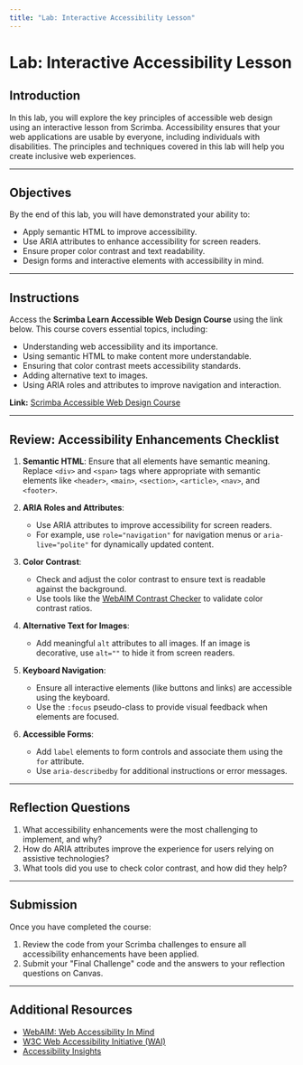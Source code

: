 ```yaml
---
title: "Lab: Interactive Accessibility Lesson"
---
```


# Lab: Interactive Accessibility Lesson

## Introduction

In this lab, you will explore the key principles of accessible web design using an interactive lesson from Scrimba. Accessibility ensures that your web applications are usable by everyone, including individuals with disabilities. The principles and techniques covered in this lab will help you create inclusive web experiences.

---

## Objectives

By the end of this lab, you will have demonstrated your ability to:
- Apply semantic HTML to improve accessibility.
- Use ARIA attributes to enhance accessibility for screen readers.
- Ensure proper color contrast and text readability.
- Design forms and interactive elements with accessibility in mind.

---

## Instructions

Access the **Scrimba Learn Accessible Web Design Course** using the link below. This course covers essential topics, including:
- Understanding web accessibility and its importance.
- Using semantic HTML to make content more understandable.
- Ensuring that color contrast meets accessibility standards.
- Adding alternative text to images.
- Using ARIA roles and attributes to improve navigation and interaction.

**Link:** [Scrimba Accessible Web Design Course](https://v2.scrimba.com/learn-accessible-web-design-c031)

---

## Review: Accessibility Enhancements Checklist

1. **Semantic HTML**: Ensure that all elements have semantic meaning. Replace `<div>` and `<span>` tags where appropriate with semantic elements like `<header>`, `<main>`, `<section>`, `<article>`, `<nav>`, and `<footer>`.

2. **ARIA Roles and Attributes**:
   - Use ARIA attributes to improve accessibility for screen readers.
   - For example, use `role="navigation"` for navigation menus or `aria-live="polite"` for dynamically updated content.

3. **Color Contrast**:
   - Check and adjust the color contrast to ensure text is readable against the background.
   - Use tools like the [WebAIM Contrast Checker](https://webaim.org/resources/contrastchecker/) to validate color contrast ratios.

4. **Alternative Text for Images**:
   - Add meaningful `alt` attributes to all images. If an image is decorative, use `alt=""` to hide it from screen readers.

5. **Keyboard Navigation**:
   - Ensure all interactive elements (like buttons and links) are accessible using the keyboard.
   - Use the `:focus` pseudo-class to provide visual feedback when elements are focused.

6. **Accessible Forms**:
   - Add `label` elements to form controls and associate them using the `for` attribute.
   - Use `aria-describedby` for additional instructions or error messages.

---

## Reflection Questions

1. What accessibility enhancements were the most challenging to implement, and why?
2. How do ARIA attributes improve the experience for users relying on assistive technologies?
3. What tools did you use to check color contrast, and how did they help?

---

## Submission

Once you have completed the course:
1. Review the code from your Scrimba challenges to ensure all accessibility enhancements have been applied.
2. Submit your "Final Challenge" code and the answers to your reflection questions on Canvas.

---

## Additional Resources

- [WebAIM: Web Accessibility In Mind](https://webaim.org/)
- [W3C Web Accessibility Initiative (WAI)](https://www.w3.org/WAI/)
- [Accessibility Insights](https://accessibilityinsights.io/)